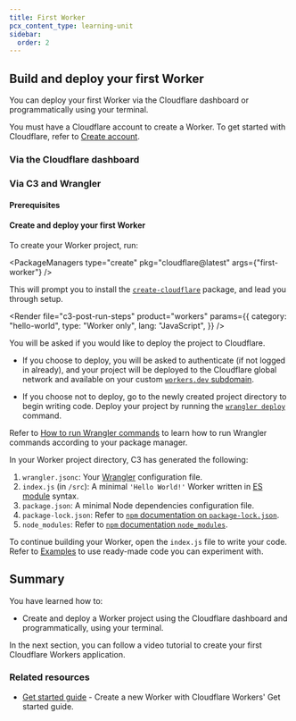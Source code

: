 ```yaml
---
title: First Worker
pcx_content_type: learning-unit
sidebar:
  order: 2
---
```



## Build and deploy your first Worker

You can deploy your first Worker via the Cloudflare dashboard or programmatically using your terminal.

You must have a Cloudflare account to create a Worker. To get started with Cloudflare, refer to [Create account](/fundamentals/setup/account/create-account/).

### Via the Cloudflare dashboard

<Render file="get-started-dash" product="workers" />

### Via C3 and Wrangler

#### Prerequisites

<Render file="prereqs" product="workers" />

#### Create and deploy your first Worker

<Render file="c3-definition" product="workers" />

To create your Worker project, run:

<PackageManagers type="create" pkg="cloudflare@latest" args={"first-worker"} />

This will prompt you to install the [`create-cloudflare`](https://www.npmjs.com/package/create-cloudflare) package, and lead you through setup.

<Render
	file="c3-post-run-steps"
	product="workers"
	params={{
		category: "hello-world",
		type: "Worker only",
		lang: "JavaScript",
	}}
/>

You will be asked if you would like to deploy the project to Cloudflare.

- If you choose to deploy, you will be asked to authenticate (if not logged in already), and your project will be deployed to the Cloudflare global network and available on your custom [`workers.dev` subdomain](/workers/configuration/routing/workers-dev/).

- If you choose not to deploy, go to the newly created project directory to begin writing code. Deploy your project by running the [`wrangler deploy`](/workers/wrangler/commands/#deploy) command.

Refer to [How to run Wrangler commands](/workers/wrangler/commands/#how-to-run-wrangler-commands) to learn how to run Wrangler commands according to your package manager.

In your Worker project directory, C3 has generated the following:

1. `wrangler.jsonc`: Your [Wrangler](/workers/wrangler/configuration/#sample-wrangler-configuration) configuration file.
2. `index.js` (in `/src`): A minimal `'Hello World!'` Worker written in [ES module](/workers/reference/migrate-to-module-workers/) syntax.
3. `package.json`: A minimal Node dependencies configuration file.
4. `package-lock.json`: Refer to [`npm` documentation on `package-lock.json`](https://docs.npmjs.com/cli/v9/configuring-npm/package-lock-json).
5. `node_modules`: Refer to [`npm` documentation `node_modules`](https://docs.npmjs.com/cli/v7/configuring-npm/folders#node-modules).

To continue building your Worker, open the `index.js` file to write your code. Refer to [Examples](/workers/examples/) to use ready-made code you can experiment with.

## Summary

You have learned how to:

- Create and deploy a Worker project using the Cloudflare dashboard and programmatically, using your terminal.

In the next section, you can follow a video tutorial to create your first Cloudflare Workers application.

### Related resources

- [Get started guide](/workers/get-started/guide/) - Create a new Worker with Cloudflare Workers' Get started guide.
